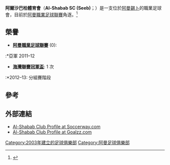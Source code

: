 {{Infobox football club
| clubname    = 阿爾沙巴柏<br> نادي الشباب  
| image       = 
| image_size  = 
| fullname    = Al-Shabab Club
| nickname    = '''Al-Shababi'''<br>(''The Youth''(s))
| founded     = {{Start date and age|2003}}
| ground      = [[錫卜|錫卜]][[Al-Seeb_Stadium|Al-Seeb Stadium]]
| capacity    = 14,000
| chairman    = '''Sheikh'''<br /> [[Hamza_Abdulraheem_Al-Balushi|Hamza Abdulraheem Al-Balushi]]
| manager     = [[Waleed_Zaid_Al-Saadi|Waleed Zaid Al-Saadi]]
| league      = [[阿曼甲組足球聯賽|阿曼甲組足球聯賽]]
| season      = 2018–19
| position    = 阿曼聯，第 12 位（降班）
| website     = http://www.shabab-club.com/
| pattern_la1=_3_stripes_cut|pattern_b1=|pattern_ra1=_3_stripes_cut
| leftarm1=16384D|body1=16384D|rightarm1=16384D|shorts1=16384D|socks1=FFFFFF
| leftarm2=FFFFFF|body2=FFFFFF|rightarm2=FFFFFF|shorts2=FFFFFF|socks2=16384D
}}
'''阿爾沙巴柏體育會'''（'''Al-Shabab SC (Seeb)'''；{{lang-ar|نادي الشباب}}）是一支位於[[阿曼|阿曼]][[錫卜|錫卜]]的職業足球會，目前於[[阿曼職業足球聯賽|阿曼職業足球聯賽]]角逐。<ref>{{cite web | url = http://www.national-football-teams.com/club/9486/2013_1/Al_Shabab_Seeb.html | title = Al-Shabab Seeb | publisher = national-football-teams.com | access-date = 2015-09-23 | archive-date = 2016-03-04 | archive-url = https://web.archive.org/web/20160304234223/http://www.national-football-teams.com/club/9486/2013_1/Al_Shabab_Seeb.html | dead-url = no }}</ref>

== 榮譽 ==
*'''[[阿曼職業足球聯賽|阿曼職業足球聯賽]]''' (0):
:*亞軍 2011–12

*'''[[海灣聯賽冠軍盃|海灣聯賽冠軍盃]]''': 1 次
:*2012–13: 分組賽階段

== 參考 ==
{{Reflist}}

== 外部連結 ==
*[http://int.soccerway.com/teams/oman/alshabab/12566/ Al-Shabab Club Profile at Soccerway.com] {{Wayback|url=http://int.soccerway.com/teams/oman/alshabab/12566/ |date=20181210211216 }}
*[http://www.goalzz.com/main.aspx?team=5838 Al-Shabab Club Profile at Goalzz.com] {{Wayback|url=http://www.goalzz.com/main.aspx?team=5838 |date=20160424160130 }}

[[Category:2003年建立的足球俱樂部|Category:2003年建立的足球俱樂部]]
[[Category:阿曼足球俱樂部|Category:阿曼足球俱樂部]]